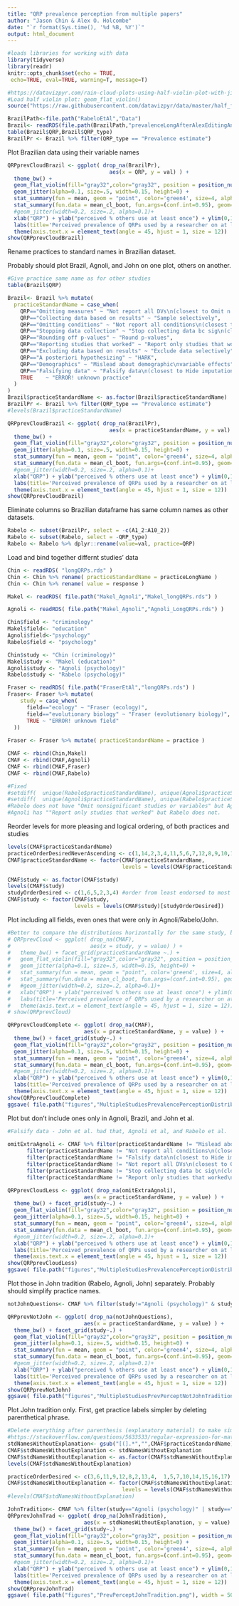 ```yaml
---
title: "QRP prevalence perception from multiple papers"
author: "Jason Chin & Alex O. Holcombe"
date: "`r format(Sys.time(), '%d %B, %Y')`"
output: html_document
---
```


```r
#loads libraries for working with data
library(tidyverse)
library(readr)
knitr::opts_chunk$set(echo = TRUE, 
 echo=TRUE, eval=TRUE, warning=T, message=T)

#https://datavizpyr.com/rain-cloud-plots-using-half-violin-plot-with-jittered-data-points-in-r/
#Load half violin plot: geom_flat_violin()
source("https://raw.githubusercontent.com/datavizpyr/data/master/half_flat_violinplot.R")
```

```r
BrazilPath<-file.path("RabeloEtAl","Data")
Brazil<- readRDS(file.path(BrazilPath,"prevalenceLongAfterAlexEditingAndRunningBrazilCode.rds"))
table(Brazil$QRP,Brazil$QRP_type)
BrazilPr <- Brazil %>% filter(QRP_type == "Prevalence estimate")
```

Plot Brazilian data using their variable names
```r
QRPprevCloudBrazil <- ggplot( drop_na(BrazilPr),
                                aes(x = QRP, y = val) ) + 
  theme_bw() +
  geom_flat_violin(fill="gray32",color="gray32", position = position_nudge(x = .18, y = 0)) +
  geom_jitter(alpha=0.1, size=.5, width=0.15, height=0) +
  stat_summary(fun = mean, geom = "point", color='green4', size=4, alpha=0.82) +
  stat_summary(fun.data = mean_cl_boot, fun.args=(conf.int=0.95), geom="errorbar", size=.9, width=0.1, color='green4', alpha=0.82) +
  #geom_jitter(width=0.2, size=.2, alpha=0.1)+
  xlab("QRP") + ylab("perceived % others use at least once") + ylim(0,100) +
  labs(title='Perceived prevalence of QRPs used by a researcher on at least one occasion') +
  theme(axis.text.x = element_text(angle = 45, hjust = 1, size = 12)) 
show(QRPprevCloudBrazil)
```

Rename practices to standard names in Brazilian dataset.

Probably should plot Brazil, Agnoli, and John on one plot, others on another.

```r
#Give practice same name as for other studies
table(Brazil$QRP)

Brazil<- Brazil %>% mutate(
  practiceStandardName = case_when(
    QRP=="Omitting measures" ~ "Not report all DVs\n(closest to Omit n.s. studies or variables)",
    QRP=="Collecting data based on results" ~ "Sample selectively",
    QRP=="Omitting conditions" ~ "Not report all conditions\n(closest to Omit n.s. studies or variables)",
    QRP=="Stopping data collection" ~ "Stop collecting data bc sig\n(closest to Sample selectively)",
    QRP=="Rounding off p-values" ~ "Round p-values",
    QRP=="Reporting studies that worked" ~ "Report only studies that worked\n(closest to Omit n.s. studies or variables)", #In a paper, selectively reporting studies that “worked”
    QRP=="Excluding data based on results" ~ "Exclude data selectively",
    QRP=="A posteriori hypothesizing" ~ "HARK",
    QRP=="Demographics" ~ "Mislead about demographic\nvariable effects",
    QRP=="Falsifying data" ~ "Falsify data\n(closest to Hide imputation)",
    TRUE    ~ "ERROR! unknown practice"
  )
)
Brazil$practiceStandardName <- as.factor(Brazil$practiceStandardName)
BrazilPr <- Brazil %>% filter(QRP_type == "Prevalence estimate")
#levels(Brazil$practiceStandardName)
```

```r
QRPprevCloudBrazil <- ggplot( drop_na(BrazilPr),
                                aes(x = practiceStandardName, y = val) ) + 
  theme_bw() +
  geom_flat_violin(fill="gray32",color="gray32", position = position_nudge(x = .18, y = 0)) +
  geom_jitter(alpha=0.1, size=.5, width=0.15, height=0) +
  stat_summary(fun = mean, geom = "point", color='green4', size=4, alpha=0.82) +
  stat_summary(fun.data = mean_cl_boot, fun.args=(conf.int=0.95), geom="errorbar", size=.9, width=0.1, color='green4', alpha=0.82) +
  #geom_jitter(width=0.2, size=.2, alpha=0.1)+
  xlab("QRP") + ylab("perceived % others use at least once") + ylim(0,100) +
  labs(title='Perceived prevalence of QRPs used by a researcher on at least one occasion') +
  theme(axis.text.x = element_text(angle = 45, hjust = 1, size = 12)) 
show(QRPprevCloudBrazil)
```

Eliminate columns so Brazilian dataframe has same column names as other datasets.
```r
Rabelo <- subset(BrazilPr, select = -c(A1_2:A10_2))
Rabelo <- subset(Rabelo, select = -QRP_type)
Rabelo <- Rabelo %>% dplyr::rename(value=val, practice=QRP)
```

Load and bind together differnt studies' data

```r
Chin <- readRDS( "longQRPs.rds" )
Chin <- Chin %>% rename( practiceStandardName = practiceLongName )
Chin <- Chin %>% rename( value = response )

Makel <- readRDS( file.path("Makel_Agnoli","Makel_longQRPs.rds") )

Agnoli <- readRDS( file.path("Makel_Agnoli","Agnoli_LongQRPs.rds") )

Chin$field <- "criminology"
Makel$field<- "education"
Agnoli$field<-"psychology"
Rabelo$field <- "psychology"

Chin$study <- "Chin (criminology)"
Makel$study <- "Makel (education)"
Agnoli$study <- "Agnoli (psychology)"
Rabelo$study <- "Rabelo (psychology)"

Fraser <- readRDS( file.path("FraserEtAl","longQRPs.rds") )
Fraser<- Fraser %>% mutate(
    study = case_when(
      field=="ecology" ~ "Fraser (ecology)",
      field=="evolutionary biology" ~ "Fraser (evolutionary biology)",
      TRUE ~ "ERROR! unknown field"
  ))
  
Fraser <- Fraser %>% mutate( practiceStandardName = practice )

CMAF <- rbind(Chin,Makel)
CMAF <- rbind(CMAF,Agnoli)
CMAF <- rbind(CMAF,Fraser)
CMAF <- rbind(CMAF,Rabelo)
```

```r
#Fixed
#setdiff(  unique(Rabelo$practiceStandardName), unique(Agnoli$practiceStandardName) )
#setdiff(  unique(Agnoli$practiceStandardName), unique(Rabelo$practiceStandardName) )
#Rabelo does not have "Omit nonsignificant studies or variables" but Agnoli does.
#Agnoli has ""Report only studies that worked" but Rabelo does not.
```

Reorder levels for more pleasing and logical ordering, of both practices and studies

```r
levels(CMAF$practiceStandardName)
practiceOrderDesiredNeverAscending <- c(1,14,2,3,4,11,5,6,7,12,8,9,10,16,13,15,17) #order from least endorsed to most endorsed
CMAF$practiceStandardName <- factor(CMAF$practiceStandardName,
                                    levels = levels(CMAF$practiceStandardName)[practiceOrderDesiredNeverAscending])

CMAF$study <- as.factor(CMAF$study)
levels(CMAF$study)
studyOrderDesired <- c(1,6,5,2,3,4) #order from least endorsed to most endorsed
CMAF$study <- factor(CMAF$study,
                     levels = levels(CMAF$study)[studyOrderDesired])

```

Plot including all fields, even ones that were only in Agnoli/Rabelo/John.
```r
#Better to compare the distributions horizontally for the same study, but facet labels are too long to fit.
# QRPprevCloud <- ggplot( drop_na(CMAF),
#                         aes(x = study, y = value) ) + 
#   theme_bw() + facet_grid(practiceStandardName ~.) +
#   geom_flat_violin(fill="gray32",color="gray32", position = position_nudge(x = .18, y = 0)) +
#   geom_jitter(alpha=0.1, size=.5, width=0.15, height=0) +
#   stat_summary(fun = mean, geom = "point", color='green4', size=4, alpha=0.82) +
#   stat_summary(fun.data = mean_cl_boot, fun.args=(conf.int=0.95), geom="errorbar", size=.9, width=0.1, color='green4', alpha=0.82) +
#   #geom_jitter(width=0.2, size=.2, alpha=0.1)+
#   xlab("QRP") + ylab("perceived % others use at least once") + ylim(0,100) +
#   labs(title='Perceived prevalence of QRPs used by a researcher on at least one occasion') +
#   theme(axis.text.x = element_text(angle = 45, hjust = 1, size = 12)) 
# show(QRPprevCloud)

QRPprevCloudComplete <- ggplot( drop_na(CMAF),
                        aes(x = practiceStandardName, y = value) ) + 
  theme_bw() + facet_grid(study~.) +
  geom_flat_violin(fill="gray32",color="gray32", position = position_nudge(x = .18, y = 0)) +
  geom_jitter(alpha=0.1, size=.5, width=0.15, height=0) +
  stat_summary(fun = mean, geom = "point", color='green4', size=4, alpha=0.82) +
  stat_summary(fun.data = mean_cl_boot, fun.args=(conf.int=0.95), geom="errorbar", size=.9, width=0.1, color='green4', alpha=0.82) +
  #geom_jitter(width=0.2, size=.2, alpha=0.1)+
  xlab("QRP") + ylab("perceived % others use at least once") + ylim(0,100) +
  labs(title='Perceived prevalence of QRPs used by a researcher on at least one occasion') +
  theme(axis.text.x = element_text(angle = 45, hjust = 1, size = 12)) 
show(QRPprevCloudComplete)
ggsave( file.path("figures","MultipleStudiesPrevalencePerceptionDistributionsComplete.png"), width = 50, height = 30, units = "cm" )
```

Plot but don't include ones only in Agnoli, Brazil, and John et al.

```r
#Falsify data - John et al. had that, Agnoli et al, and Rabelo et al. 
  
omitExtraAgnoli <- CMAF %>% filter(practiceStandardName != "Mislead about demographic\nvariable effects") %>%
      filter(practiceStandardName != "Not report all conditions\n(closest to Omit n.s. studies or variables)") %>%
      filter(practiceStandardName != "Falsify data\n(closest to Hide imputation)") %>%
      filter(practiceStandardName != "Not report all DVs\n(closest to Omit n.s. studies or variables)") %>%
      filter(practiceStandardName != "Stop collecting data bc sig\n(closest to Sample selectively)") %>%
      filter(practiceStandardName != "Report only studies that worked\n(closest to Omit n.s. studies or variables)")  

QRPprevCloudLess <- ggplot( drop_na(omitExtraAgnoli),
                        aes(x = practiceStandardName, y = value) ) + 
  theme_bw() + facet_grid(study~.) +
  geom_flat_violin(fill="gray32",color="gray32", position = position_nudge(x = .18, y = 0)) +
  geom_jitter(alpha=0.1, size=.5, width=0.15, height=0) +
  stat_summary(fun = mean, geom = "point", color='green4', size=4, alpha=0.82) +
  stat_summary(fun.data = mean_cl_boot, fun.args=(conf.int=0.95), geom="errorbar", size=.9, width=0.1, color='green4', alpha=0.82) +
  #geom_jitter(width=0.2, size=.2, alpha=0.1)+
  xlab("QRP") + ylab("perceived % others use at least once") + ylim(0,100) +
  labs(title='Perceived prevalence of QRPs used by a researcher on at least one occasion') +
  theme(axis.text.x = element_text(angle = 45, hjust = 1, size = 12)) 
show(QRPprevCloudLess)
ggsave( file.path("figures","MultipleStudiesPrevalencePerceptionDistributionsLess.png"), width = 50, height = 30, units = "cm" )
```

Plot those in John tradition (Rabelo, Agnoli, John) separately. 
Probably should simplify practice names.

```r
notJohnQuestions<- CMAF %>% filter(study!="Agnoli (psychology)" & study!="Rabelo (psychology)")

QRPprevNotJohn <- ggplot( drop_na(notJohnQuestions),
                        aes(x = practiceStandardName, y = value) ) + 
  theme_bw() + facet_grid(study~.) +
  geom_flat_violin(fill="gray32",color="gray32", position = position_nudge(x = .18, y = 0)) +
  geom_jitter(alpha=0.1, size=.5, width=0.15, height=0) +
  stat_summary(fun = mean, geom = "point", color='green4', size=4, alpha=0.82) +
  stat_summary(fun.data = mean_cl_boot, fun.args=(conf.int=0.95), geom="errorbar", size=.9, width=0.1, color='green4', alpha=0.82) +
  #geom_jitter(width=0.2, size=.2, alpha=0.1)+
  xlab("QRP") + ylab("perceived % others use at least once") + ylim(0,100) +
  labs(title='Perceived prevalence of QRPs used by a researcher on at least one occasion') +
  theme(axis.text.x = element_text(angle = 45, hjust = 1, size = 12)) 
show(QRPprevNotJohn)
ggsave( file.path("figures","MultipleStudiesPrevPerceptNotJohnTradition.png"), width = 50, height = 30, units = "cm" )
```

Plot John tradition only. First, get practice labels simpler by deleting parenthetical phrase.
```r

#Delete everything after parenthesis (explanatory material) to make simpler labels option
#https://stackoverflow.com/questions/5633533/regular-expression-for-matching-parentheses
stdNamesWithoutExplanation<- gsub("[(].*","",CMAF$practiceStandardName)
CMAF$stdNamesWithoutExplanation <- stdNamesWithoutExplanation
CMAF$stdNamesWithoutExplanation <- as.factor(CMAF$stdNamesWithoutExplanation) 
levels(CMAF$stdNamesWithoutExplanation)

practiceOrderDesired <- c(3,6,11,9,12,8,2,13,4,  1,5,7,10,14,15,16,17) #try to match other studies sensible order
CMAF$stdNamesWithoutExplanation <- factor(CMAF$stdNamesWithoutExplanation,
                                    levels = levels(CMAF$stdNamesWithoutExplanation)[practiceOrderDesired])
#levels(CMAF$stdNamesWithoutExplanation)
```

```r

JohnTradition<- CMAF %>% filter(study=="Agnoli (psychology)" | study=="Rabelo (psychology)" )
QRPprevJohnTrad <- ggplot( drop_na(JohnTradition),
                        aes(x = stdNamesWithoutExplanation, y = value) ) + 
  theme_bw() + facet_grid(study~.) +
  geom_flat_violin(fill="gray32",color="gray32", position = position_nudge(x = .18, y = 0)) +
  geom_jitter(alpha=0.1, size=.5, width=0.15, height=0) +
  stat_summary(fun = mean, geom = "point", color='green4', size=4, alpha=0.82) +
  stat_summary(fun.data = mean_cl_boot, fun.args=(conf.int=0.95), geom="errorbar", size=.9, width=0.1, color='green4', alpha=0.82) +
  #geom_jitter(width=0.2, size=.2, alpha=0.1)+
  xlab("QRP") + ylab("perceived % others use at least once") + ylim(0,100) +
  labs(title='Perceived prevalence of QRPs used by a researcher on at least one occasion') +
  theme(axis.text.x = element_text(angle = 45, hjust = 1, size = 12)) 
show(QRPprevJohnTrad)
ggsave( file.path("figures","PrevPerceptJohnTradition.png"), width = 50, height = 30, units = "cm" )

```
